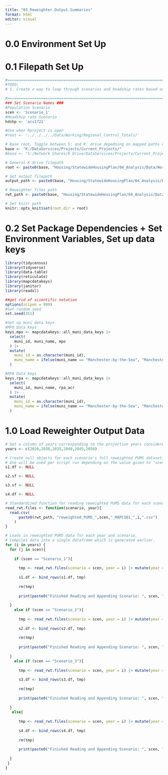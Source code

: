 ```yaml
---
title: "03_Reweighter.Output.Summaries"
format: html
editor: visual
---
```

# 0.0 Environment Set Up
# 0.1 Filepath Set Up
```r
#===============================================================================
#TODO: 
# 1. Create a way to loop through scenarios and headship rates based on a list

#===============================================================================
### Set Scenario Names ###
#Population Scenario
scen <- 'Scenario_1'
#Headship rate Scenario
hdshp <- 'acs1721'

#Use when Rproject is open
#root <- '../../../../Data/Working/Regional_Control_Totals/'

# Base root. Toggle between S: and K: drive depedning on mapped paths on your computer
base <- "K:/DataServices/Projects/Current_Projects/"
#base <- "S:/Network Shares/K Drive/DataServices/Projects/Current_Projects/"

# General K drive filepath
root <- paste0(base, "Housing/StatewideHousingPlan/04_Analysis/Data/Working/Regional_Control_Totals/")

# Set output filepath
output_path <- paste0(base, "Housing/StatewideHousingPlan/04_Analysis/Data/Working/Regional_Control_Totals/", scen, "/")

# Reweighter files path
rwt_path <- paste0(base, "Housing/StatewideHousingPlan/04_Analysis/Data/Working/Reweighter/", scen, "/Output_Files/")

# Set knitr path
knitr::opts_knit$set(root.dir = root)
```

# 0.2 Set Package Dependencies + Set Environment Variables, Set up data keys
```r
library(tidycensus)
library(tidyverse)
library(data.table)
library(reticulate)
library(mapcdatakeys)
library(janitor)
library(readxl)

##get rid of scientific notation
options(scipen = 999)
#Set random seed
set.seed(351)

#Set up muni data keys
#MPO Data Keys
keys.mpo <- mapcdatakeys::all_muni_data_keys |> 
  select(
    muni_id, muni_name, mpo
  ) |> 
  mutate(
    muni_id = as.character(muni_id),
    muni_name = ifelse(muni_name == "Manchester-by-the-Sea", "Manchester", muni_name)
  )

#RPA Data Keys
keys.rpa <- mapcdatakeys::all_muni_data_keys |> 
  select(
    muni_id, muni_name, rpa_acr
  ) |> 
  mutate(
    muni_id = as.character(muni_id),
    muni_name = ifelse(muni_name == "Manchester-by-the-Sea", "Manchester", muni_name)
  )
```

# 1.0 Load Reweighter Output Data
```r
# Set a column of years corresponding to the projection years considered
years <- c(2020,2030,2035,2040,2045,2050)

# Create null objects for each scenario's full reweighted PUMS dataset. 
# One will be used per script run depending on the value given to "scen" at the outset of the script.
s1.df <- NULL

s2.sf <- NULL

s3.sf <- NULL

s4.df <- NULL

# Standardized function for reading reweighted PUMS data for each scenario and projection year.
read_rwt.files <- function(scenario, year){
  read.csv(
      paste0(rwt_path, "reweighted_PUMS_",scen,"_MAPC101_",i,".csv")
    )
}

# Loads in reweighted PUMS data for each year and scenario.
# Compiles data into a single dataframe which is generated earlier.
for (i in years) {
  for (j in scen){
    
    if (scen == "Scenario_1"){
    
      tmp <- read_rwt.files(scenario = scen, year = i) |> mutate(year = i)
    
      s1.df <- bind_rows(s1.df, tmp)
    
      rm(tmp)
    
      print(paste0("Finished Reading and Appending Scenario: ", scen, " for Year: ", i))
  
  }
    else if (scen == "Scenario_2"){
    
      tmp <- read_rwt.files(scenario = scen, year = i) |> mutate(year = i)
    
      s2.df <- bind_rows(s2.df, tmp)
    
      rm(tmp)
    
      print(paste0("Finished Reading and Appending Scenario: ", scen, " for Year: ", i))
    
  }
    else if (scen == "Scenario_3"){
    
      tmp <- read_rwt.files(scenario = scen, year = i) |> mutate(year = i)
    
      s3.df <- bind_rows(s3.df, tmp)
    
      rm(tmp)
    
      print(paste0("Finished Reading and Appending Scenario: ", scen, " for Year: ", i))
    
  }
   else{
    
      tmp <- read_rwt.files(scenario = scen, year = i) |> mutate(year = i)
    
      s4.df <- bind_rows(s4.df, tmp)
    
      rm(tmp)
    
      print(paste0("Finished Reading and Appending Scenario: ", scen, " for Year: ", i))
    
  }
 }
}

```
